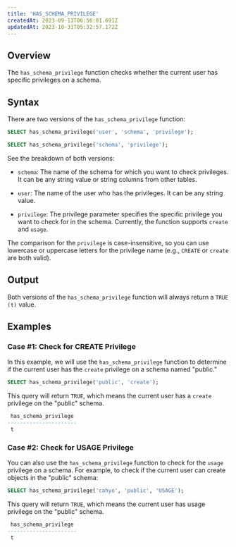 ```yaml
---
title: 'HAS_SCHEMA_PRIVILEGE'
createdAt: 2023-09-13T06:56:01.691Z
updatedAt: 2023-10-31T05:32:57.172Z
---
```


## **Overview**

The `has_schema_privilege` function checks whether the current user has specific privileges on a schema.&#x20;

## **Syntax**

There are two versions of the `has_schema_privilege` function:
<CodeGroup>

```sql Version 1
SELECT has_schema_privilege('user', 'schema', 'privilege');
```

```sql Version 2
SELECT has_schema_privilege('schema', 'privilege');
```
</CodeGroup>

See the breakdown of both versions:

*   `schema`: The name of the schema for which you want to check privileges. It can be any string value or string columns from other tables.

*   `user`: The name of the user who has the privileges. It can be any string value.

*   `privilege`: The privilege parameter specifies the specific privilege you want to check for in the schema. Currently, the function supports `create` and `usage`.&#x20;

The comparison for the `privilege` is case-insensitive, so you can use lowercase or uppercase letters for the privilege name (e.g., `CREATE` or `create` are both valid).

## **Output**

Both versions of the `has_schema_privilege` function will always return a `TRUE (t)` value.

## **Examples**

### Case #1: Check for CREATE Privilege

In this example, we will use the `has_schema_privilege` function to determine if the current user has the `create` privilege on a schema named "public."

```sql
SELECT has_schema_privilege('public', 'create');
```

This query will return `TRUE`, which means the current user has a `create` privilege on the "public" schema.

```sql
 has_schema_privilege 
----------------------
 t
```

### Case #2: Check for USAGE Privilege

You can also use the `has_schema_privilege` function to check for the `usage` privilege on a schema. For example, to check if the current user can create objects in the "public" schema:

```sql
SELECT has_schema_privilege('cahyo', 'public', 'USAGE');
```

This query will return `TRUE`, which means the current user has usage privilege on the "public" schema.

```sql
 has_schema_privilege 
----------------------
 t
```

